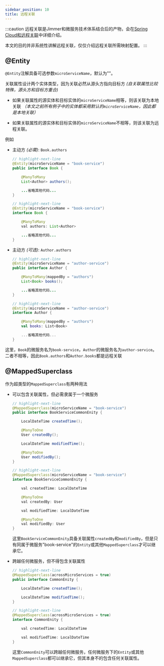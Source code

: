 ```yaml
---
sidebar_position: 10
title: 远程关联
---
```



:::caution
远程关联是Jimmer和微服务技术体系结合后的产物，会在[Spring Cloud和远程关联](../../spring/spring-cloud)中详细介绍。

本文的目的并非系统性讲解远程关联，仅仅介绍远程关联所需映射配置。
:::

## @Entity

`@Entity`注解具备可选参数`microServiceName`，默认为""。

关联属性设计两个实体类型，因为关联必然从源头方指向目标方 *(自关联属性比较特殊，源头方和目标方重合)*

-   如果关联属性的源实体和目标实体的`microServiceName`相等，则该关联为本地关联 *（本文之前所有例子中的实体都采用默认的`microServiceName`，因此都是本地关联）*

-   如果关联属性的源实体和目标实体的`microServiceName`不相等，则该关联为远程关联。

例如

-   主动方 *(必需)*: `Book.authors`

    <Tabs groupId="language">
    <TabItem value="java" label="Java">

    ```java title="Book.java"
    // highlight-next-line
    @Entity(microServiceName = "book-service")
    public interface Book {

        @ManyToMany
        List<Author> authors();

        ...省略其他代码...
    }
    ```

    </TabItem>
    <TabItem value="kotlin" label="Kotlin">

    ```java title="Book.kt"
    // highlight-next-line
    @Entity(microServiceName = "book-service")
    interface Book {

        @ManyToMany
        val authors: List<Author>

        ...省略其他代码...
    }
    ```

    </TabItem>
    </Tabs>

-   主动方 *(可选)*: `Author.authors`

    <Tabs groupId="language">
    <TabItem value="java" label="Java">

    ```java title="Author.java"
    // highlight-next-line
    @Entity(microServiceName = "author-service")
    public interface Author {

        @ManyToMany(mappedBy = "authors")
        List<Book> books();

        ...省略其他代码...
    }
    ```

    </TabItem>
    <TabItem value="kotlin" label="Kotlin">

    ```kotlin title="Author.kt"
    // highlight-next-line
    @Entity(microServiceName = "author-service")
    interface Author {

        @ManyToMany(mappedBy = "authors")
        val books: List<Book>

        ...省略其他代码...
    }
    ```

    </TabItem>
    </Tabs>

这里，`Book`的微服务名为`book-service`，`Author`的微服务名为`author-service`。二者不相等，因此`Book.authors`和`Author.books`都是远程关联

## @MappedSuperclass

作为超类型的`MappedSuperclass`有两种用法

-   可以包含关联属性，但必需隶属于一个微服务

    <Tabs groupId="language">
    <TabItem value="java" label="Java">

    ```java title="BookServiceCommonEnity.java"
    // highlight-next-line
    @MappedSuperclass(microServiceName = "book-service")
    public interface BookServiceCommonEnity {

        LocalDateTime createdTime();

        @ManyToOne
        User createdBy();

        LocalDateTime modifiedTime();

        @ManyToOne
        User modifiedBy();
    }
    ```

    </TabItem>
    <TabItem value="kotlin" label="Kotlin">

    ```java title="BookServiceCommonEnity.kt"
    // highlight-next-line
    @MappedSuperclass(microServiceName = "book-service")
    interface BookServiceCommonEnity {

        val createdTime: LocalDateTime

        @ManyToOne
        val createdBy: User

        val modifiedTime: LocalDateTime

        @ManyToOne
        val modifiedBy: User
    }
    ```

    </TabItem>
    </Tabs>

    这里`BookServiceCommonEnity`具备关联属性`createdBy`和`modifiedBy`，但是只有同属于微服务"book-service"的`Entity`或其他`MappedSuperclass`才可以继承它。

-   跨越任何微服务，但不得包含关联属性

    <Tabs groupId="language">
    <TabItem value="java" label="Java">

    ```java title="CommonEnity.java"
    // highlight-next-line
    @MappedSuperclass(acrossMicroServices = true)
    public interface CommonEnity {

        LocalDateTime createdTime();

        LocalDateTime modifiedTime();
    }
    ```

    </TabItem>
    <TabItem value="kotlin" label="Kotlin">

    ```java title="CommonEnity.kt"
    // highlight-next-line
    @MappedSuperclass(acrossMicroServices = true)
    interface CommonEnity {

        val createdTime: LocalDateTime

        val modifiedTime: LocalDateTime
    }
    ```

    </TabItem>
    </Tabs>

    这里`CommonEnity`可以跨越任何微服务，任何微服务下的`Entity`或其他`MappedSuperclass`都可以继承它，但其本身不的包含任何关联属性。
